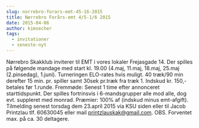 ```yaml
---
slug: norrebro-forars-emt-45-16-2015
title: Nørrebro Forårs-emt 4/5-1/6 2015
date: 2015-04-06
author: kimsecher
tags:
  - invitationer
  - seneste-nyt
---
```

Nørrebro Skakklub inviterer til EMT i vores lokaler Frejasgade 14. Der spilles på følgende mandage med start kl. 19.00 (4.maj, 11.maj, 18.maj, 25.maj (2.pinsedag), 1.juni).
Turneringen ELO-rates hvis muligt.
40 træk/90 min derefter 15 min. pr. spiller samt 30sek pr.træk fra træk 1.
Indskud kr. 150,- betales før 1.runde.
Fremmøde: Senest 1 time efter annonceret starttidspunkt.
Der spilles fortrinsvis i 6-mandsgrupper alle mod alle, dog evt. suppleret med monrad.
Præmier: 100% af (indskud minus emt-afgift).
Tilmelding senest torsdag dem 23.april 2015 via KSU siden eller til Jacob Printzlau tlf. 60630045 eller mail printzlauskak@gmail.com.
OBS. Forventet max. på ca. 30 deltagere.
